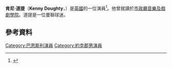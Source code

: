{{Infobox person
| name     = Kenny Doughty
| image    = Kenny Doughty.jpg
| birth_date   = {{birth date and age|1975|03|27|df=yes}}
| birth_place = [[英格蘭|英格蘭]][[南約克郡|南約克郡]][[巴恩斯利|巴恩斯利]]
| occupation = 演員
| yearsactive = 1998—現在
| spouse = [[Caroline_Carver_(actor)|Caroline Carver]] (2006-現在)
}}
'''肯尼·道提'''（'''Kenny Doughty'''，{{bd|1975年|3月27日}}）是[[英國|英國]]的一位演員<ref>{{Cite web |url=http://www.digitalspy.co.uk/tv/news/a575610/vera-returning-for-fifth-series-on-itv-kenny-doughty-joining-cast.html |title=存档副本 |access-date=2016-03-27 |archive-date=2015-10-22 |archive-url=https://web.archive.org/web/20151022032955/http://www.digitalspy.co.uk/tv/news/a575610/vera-returning-for-fifth-series-on-itv-kenny-doughty-joining-cast.html |dead-url=no }}</ref>。他曾就讀於[[市政廳音樂及戲劇學院|市政廳音樂及戲劇學院]]。道提是一位曼聯球迷。

==參考資料==
{{Reflist}}

{{DEFAULTSORT:Doughty, Kenny}}
[[Category:巴恩斯利演員|Category:巴恩斯利演員]]
[[Category:約克郡男演員|Category:約克郡男演員]]